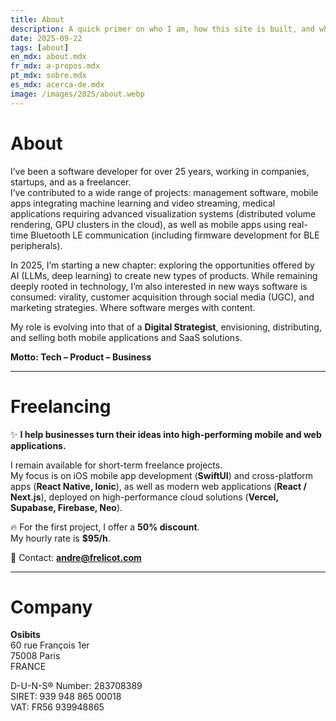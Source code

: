 ```yaml
---
title: About
description: A quick primer on who I am, how this site is built, and what to expect from upcoming devlogs.
date: 2025-09-22
tags: [about]
en_mdx: about.mdx
fr_mdx: a-propos.mdx
pt_mdx: sobre.mdx
es_mdx: acerca-de.mdx
image: /images/2025/about.webp
---
```


<ThreeCube />

# About  

I’ve been a software developer for over 25 years, working in companies, startups, and as a freelancer.  
I’ve contributed to a wide range of projects: management software, mobile apps integrating machine learning and video streaming, medical applications requiring advanced visualization systems (distributed volume rendering, GPU clusters in the cloud), as well as mobile apps using real-time Bluetooth LE communication (including firmware development for BLE peripherals).  

In 2025, I’m starting a new chapter: exploring the opportunities offered by AI (LLMs, deep learning) to create new types of products. While remaining deeply rooted in technology, I’m also interested in new ways software is consumed: virality, customer acquisition through social media (UGC), and marketing strategies. Where software merges with content.  

My role is evolving into that of a **Digital Strategist**, envisioning, distributing, and selling both mobile applications and SaaS solutions.  

**Motto: Tech – Product – Business**  

---

# Freelancing  

✨ **I help businesses turn their ideas into high-performing mobile and web applications.**  

I remain available for short-term freelance projects.  
My focus is on iOS mobile app development (**SwiftUI**) and cross-platform apps (**React Native, Ionic**), as well as modern web applications (**React / Next.js**), deployed on high-performance cloud solutions (**Vercel, Supabase, Firebase, Neo**).  

🔥 For the first project, I offer a **50% discount**.  
My hourly rate is **$95/h**.  

📩 Contact: **andre@frelicot.com**  

---

# Company  

**Osibits**  
60 rue François 1er  
75008 Paris  
FRANCE  

D-U-N-S® Number: 283708389  
SIRET: 939 948 865 00018  
VAT: FR56 939948865  

